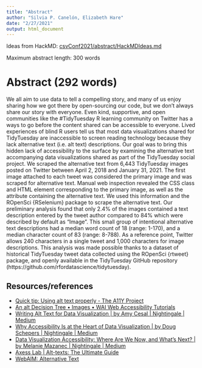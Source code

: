 ```yaml
---
title: "Abstract"
author: "Silvia P. Canelón, Elizabeth Hare"
date: "2/27/2021"
output: html_document
---
```


Ideas from HackMD: [csvConf2021/abstract/HackMDIdeas.md](abstract/HackMDIdeas.md)

Maximum abstract length: 300 words


# Abstract (292 words)

We all aim to use data to tell a compelling story, and many of us enjoy sharing how we got there by open-sourcing our code, but we don't always share our story with everyone. Even kind, supportive, and open communities like the #TidyTuesday R learning community on Twitter has a ways to go before the content shared can be accessible to everyone. Lived experiences of blind R users tell us that most data visualizations shared for TidyTuesday are inaccessible to screen reading technology because they lack alternative text (i.e. alt text) descriptions. Our goal was to bring this hidden lack of accessibility to the surface by examining the alternative text accompanying data visualizations shared as part of the TidyTuesday social project. 
We scraped the alternative text from 6,443 TidyTuesday images posted on Twitter between April 2, 2018 and January 31, 2021. The first image attached to each tweet was considered the primary image and was scraped for alternative text. Manual web inspection revealed the CSS class and HTML element corresponding to the primary image, as well as the attribute containing the alternative text. We used this information and the ROpenSci {RSelenium} package to scrape the alternative text.
Our preliminary analysis found that only 2.4% of the images contained a text description entered by the tweet author compared to 84% which were described by default as "Image". This small group of intentional alternative text descriptions had a median word count of 18 (range: 1-170), and a median character count of 83 (range: 8-788). As a reference point, Twitter allows 240 characters in a single tweet and 1,000 characters for image descriptions.
This analysis was made possible thanks to a dataset of historical TidyTuesday tweet data collected using the ROpenSci {rtweet} package, and openly available in the TidyTuesday GitHub repository (https://github.com/rfordatascience/tidytuesday).

## Resources/references

- [Quick tip: Using alt text properly - The A11Y Project](https://www.a11yproject.com/posts/2013-01-14-alt-text/)
- [An alt Decision Tree • Images • WAI Web Accessibility Tutorials](https://www.w3.org/WAI/tutorials/images/decision-tree/)
- [Writing Alt Text for Data Visualization | by Amy Cesal | Nightingale | Medium](https://medium.com/nightingale/writing-alt-text-for-data-visualization-2a218ef43f81)
- [Why Accessibility Is at the Heart of Data Visualization | by Doug Schepers | Nightingale | Medium](https://medium.com/nightingale/accessibility-is-at-the-heart-of-data-visualization-64a38d6c505b)
- [Data Visualization Accessibility: Where Are We Now, and What’s Next? | by Melanie Mazanec | Nightingale | Medium](https://medium.com/nightingale/data-visualization-accessibility-where-are-we-now-and-whats-next-b2c9eeac4e8b)
- [Axess Lab | Alt-texts: The Ultimate Guide](https://axesslab.com/alt-texts/)
- [WebAIM: Alternative Text](https://webaim.org/techniques/alttext/#basics)
